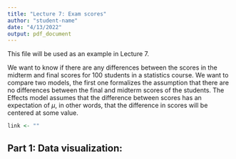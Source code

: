 ```yaml
---
title: "Lecture 7: Exam scores"
author: "student-name"
date: "4/13/2022"
output: pdf_document
---
```


This file will be used as an example in Lecture 7.

We want to know if there are any differences between the scores in the midterm 
and final scores for 100 students in a statistics course. We want to compare
two models, the first one formalizes the assumption that there are no 
differences between the final and midterm scores of the students. The Effects 
model assumes that the difference between scores has an expectation of $\mu$, 
in other words, that the difference in scores will be centered at some value.

```r
link <- ""

```

## Part 1: Data visualization:

